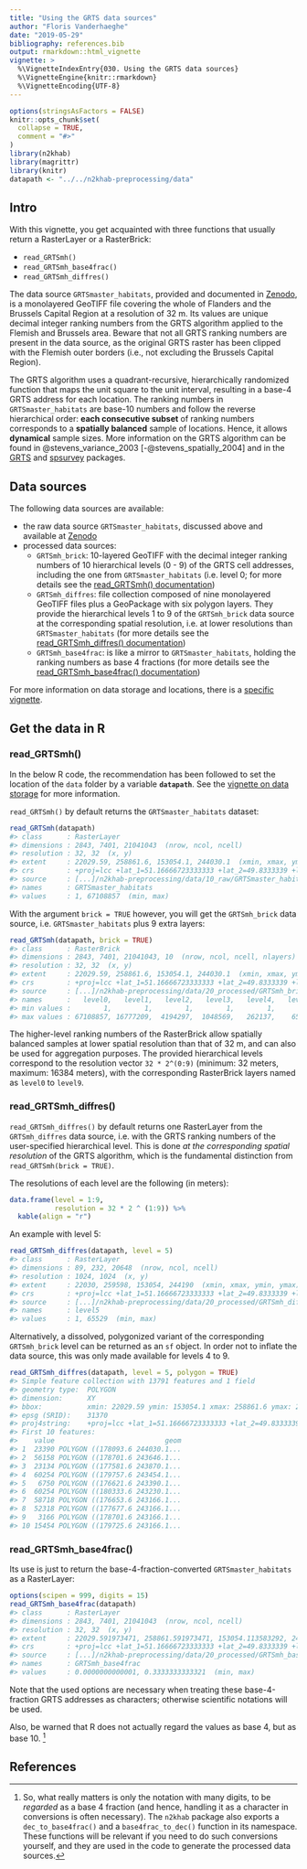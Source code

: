 ```yaml
---
title: "Using the GRTS data sources"
author: "Floris Vanderhaeghe"
date: "2019-05-29"
bibliography: references.bib
output: rmarkdown::html_vignette
vignette: >
  %\VignetteIndexEntry{030. Using the GRTS data sources}
  %\VignetteEngine{knitr::rmarkdown}
  %\VignetteEncoding{UTF-8}
---
```


```r
options(stringsAsFactors = FALSE)
knitr::opts_chunk$set(
  collapse = TRUE,
  comment = "#>"
)
library(n2khab)
library(magrittr)
library(knitr)
datapath <- "../../n2khab-preprocessing/data"
```

## Intro

With this vignette, you get acquainted with three functions that usually return a RasterLayer or a RasterBrick:

- `read_GRTSmh()`
- `read_GRTSmh_base4frac()`
- `read_GRTSmh_diffres()`

The data source `GRTSmaster_habitats`, provided and documented in [Zenodo](https://doi.org/10.5281/zenodo.2611233), is a monolayered GeoTIFF file covering the whole of Flanders and the Brussels Capital Region at a resolution of 32 m.
Its values are unique decimal integer ranking numbers from the GRTS algorithm applied to the Flemish and Brussels area.
Beware that not all GRTS ranking numbers are present in the data source, as the original GRTS raster has been clipped with the Flemish outer borders (i.e., not excluding the Brussels Capital Region).

The GRTS algorithm uses a quadrant-recursive, hierarchically randomized function that maps the unit square to the unit interval, resulting in a base-4 GRTS address for each location. The ranking numbers in `GRTSmaster_habitats` are base-10 numbers and follow the reverse hierarchical order: **each consecutive subset** of ranking numbers corresponds to a **spatially balanced** sample of locations. Hence, it allows **dynamical** sample sizes. More information on the GRTS algorithm can be found in @stevens_variance_2003 [-@stevens_spatially_2004] and in the [GRTS](https://github.com/ThierryO/grts) and [spsurvey](https://cran.r-project.org/web/packages/spsurvey) packages.


## Data sources

The following data sources are available:

- the raw data source `GRTSmaster_habitats`, discussed above and available at [Zenodo](https://doi.org/10.5281/zenodo.2611233)
- processed data sources:
    - `GRTSmh_brick`: 10-layered GeoTIFF with the decimal integer ranking numbers of 10 hierarchical levels (0 - 9) of the GRTS cell addresses, including the one from `GRTSmaster_habitats` (i.e. level 0; for more details see the [read_GRTSmh() documentation](../html/read_GRTSmh.html))
    - `GRTSmh_diffres`: file collection composed of nine monolayered GeoTIFF files plus a GeoPackage with six polygon layers. They provide the hierarchical levels 1 to 9 of the `GRTSmh_brick` data source at the corresponding spatial resolution, i.e. at lower resolutions than `GRTSmaster_habitats` (for more details see the [read_GRTSmh_diffres() documentation](../html/read_GRTSmh_diffres.html))
    - `GRTSmh_base4frac`: is like a mirror to `GRTSmaster_habitats`, holding the ranking numbers as base 4 fractions (for more details see the [read_GRTSmh_base4frac() documentation](../html/read_GRTSmh_base4frac.html))

For more information on data storage and locations, there is a [specific vignette](../doc/v020_datastorage.html).

## Get the data in R

### read_GRTSmh()
  
In the below R code, the recommendation has been followed to set the location of the `data` folder by a variable **`datapath`**.
See the [vignette on data storage](../doc/v020_datastorage.html) for more information.

`read_GRTSmh()` by default returns the `GRTSmaster_habitats` dataset:

```r
read_GRTSmh(datapath)
#> class      : RasterLayer 
#> dimensions : 2843, 7401, 21041043  (nrow, ncol, ncell)
#> resolution : 32, 32  (x, y)
#> extent     : 22029.59, 258861.6, 153054.1, 244030.1  (xmin, xmax, ymin, ymax)
#> crs        : +proj=lcc +lat_1=51.16666723333333 +lat_2=49.8333339 +lat_0=90 +lon_0=4.367486666666666 +x_0=150000.013 +y_0=5400088.438 +ellps=intl +towgs84=-106.8686,52.2978,-103.7239,0.3366,-0.457,1.8422,-1.2747 +units=m +no_defs 
#> source     : [...]/n2khab-preprocessing/data/10_raw/GRTSmaster_habitats/GRTSmaster_habitats.tif 
#> names      : GRTSmaster_habitats 
#> values     : 1, 67108857  (min, max)
```

With the argument `brick = TRUE` however, you will get the `GRTSmh_brick` data source, i.e. `GRTSmaster_habitats` plus 9 extra layers:

```r
read_GRTSmh(datapath, brick = TRUE)
#> class      : RasterBrick 
#> dimensions : 2843, 7401, 21041043, 10  (nrow, ncol, ncell, nlayers)
#> resolution : 32, 32  (x, y)
#> extent     : 22029.59, 258861.6, 153054.1, 244030.1  (xmin, xmax, ymin, ymax)
#> crs        : +proj=lcc +lat_1=51.16666723333333 +lat_2=49.8333339 +lat_0=90 +lon_0=4.367486666666666 +x_0=150000.013 +y_0=5400088.438 +ellps=intl +towgs84=-106.8686,52.2978,-103.7239,0.3366,-0.457,1.8422,-1.2747 +units=m +no_defs 
#> source     : [...]/n2khab-preprocessing/data/20_processed/GRTSmh_brick/GRTSmh_brick.tif 
#> names      :   level0,   level1,   level2,   level3,   level4,   level5,   level6,   level7,   level8,   level9 
#> min values :        1,        1,        1,        1,        1,        1,        1,        1,        1,        1 
#> max values : 67108857, 16777209,  4194297,  1048569,   262137,    65529,    16377,     4089,     1017,      253
```

The higher-level ranking numbers of the RasterBrick allow spatially balanced samples at lower spatial resolution than that of 32 m, and can also be used for aggregation purposes.
The provided hierarchical levels correspond to the resolution vector `32 * 2^(0:9)` (minimum: 32 meters, maximum: 16384 meters), with the corresponding RasterBrick layers named as `level0` to `level9`.

### read_GRTSmh_diffres()

`read_GRTSmh_diffres()` by default returns one RasterLayer from the `GRTSmh_diffres` data source, i.e. with the GRTS ranking numbers of the user-specified hierarchical level.
This is done _at the corresponding spatial resolution_ of the GRTS algorithm, which is the fundamental distinction from `read_GRTSmh(brick = TRUE)`.

The resolutions of each level are the following (in meters):

```r
data.frame(level = 1:9,
           resolution = 32 * 2 ^ (1:9)) %>% 
  kable(align = "r")
```

An example with level 5:

```r
read_GRTSmh_diffres(datapath, level = 5)
#> class      : RasterLayer 
#> dimensions : 89, 232, 20648  (nrow, ncol, ncell)
#> resolution : 1024, 1024  (x, y)
#> extent     : 22030, 259598, 153054, 244190  (xmin, xmax, ymin, ymax)
#> crs        : +proj=lcc +lat_1=51.16666723333333 +lat_2=49.8333339 +lat_0=90 +lon_0=4.367486666666666 +x_0=150000.013 +y_0=5400088.438 +ellps=intl +towgs84=-106.8686,52.2978,-103.7239,0.3366,-0.457,1.8422,-1.2747 +units=m +no_defs 
#> source     : [...]/n2khab-preprocessing/data/20_processed/GRTSmh_diffres/GRTSmh_diffres.5.tif 
#> names      : level5 
#> values     : 1, 65529  (min, max)
```

Alternatively, a dissolved, polygonized variant of the corresponding `GRTSmh_brick` level can be returned as an `sf` object.
In order not to inflate the data source, this was only made available for levels 4 to 9.

```r
read_GRTSmh_diffres(datapath, level = 5, polygon = TRUE)
#> Simple feature collection with 13791 features and 1 field
#> geometry type:  POLYGON
#> dimension:      XY
#> bbox:           xmin: 22029.59 ymin: 153054.1 xmax: 258861.6 ymax: 244030.1
#> epsg (SRID):    31370
#> proj4string:    +proj=lcc +lat_1=51.16666723333333 +lat_2=49.8333339 +lat_0=90 +lon_0=4.367486666666666 +x_0=150000.013 +y_0=5400088.438 +ellps=intl +towgs84=-106.8686,52.2978,-103.7239,0.3366,-0.457,1.8422,-1.2747 +units=m +no_defs
#> First 10 features:
#>    value                           geom
#> 1  23390 POLYGON ((178093.6 244030.1...
#> 2  56158 POLYGON ((178701.6 243646.1...
#> 3  23134 POLYGON ((177581.6 243870.1...
#> 4  60254 POLYGON ((179757.6 243454.1...
#> 5   6750 POLYGON ((176621.6 243390.1...
#> 6  60254 POLYGON ((180333.6 243230.1...
#> 7  58718 POLYGON ((176653.6 243166.1...
#> 8  52318 POLYGON ((177677.6 243166.1...
#> 9   3166 POLYGON ((178701.6 243166.1...
#> 10 15454 POLYGON ((179725.6 243166.1...
```


### read_GRTSmh_base4frac()

Its use is just to return the base-4-fraction-converted `GRTSmaster_habitats` as a RasterLayer:

```r
options(scipen = 999, digits = 15)
read_GRTSmh_base4frac(datapath)
#> class      : RasterLayer 
#> dimensions : 2843, 7401, 21041043  (nrow, ncol, ncell)
#> resolution : 32, 32  (x, y)
#> extent     : 22029.591973471, 258861.591973471, 153054.113583292, 244030.113583292  (xmin, xmax, ymin, ymax)
#> crs        : +proj=lcc +lat_1=51.16666723333333 +lat_2=49.8333339 +lat_0=90 +lon_0=4.367486666666666 +x_0=150000.013 +y_0=5400088.438 +ellps=intl +towgs84=-106.8686,52.2978,-103.7239,0.3366,-0.457,1.8422,-1.2747 +units=m +no_defs 
#> source     : [...]/n2khab-preprocessing/data/20_processed/GRTSmh_base4frac/GRTSmh_base4frac.tif 
#> names      : GRTSmh_base4frac 
#> values     : 0.0000000000001, 0.3333333333321  (min, max)
```

Note that the used options are necessary when treating these base-4-fraction GRTS addresses as characters; otherwise scientific notations will be used.

Also, be warned that R does not actually regard the values as base 4, but as base 10. [^base4]

[^base4]: So, what really matters is only the notation with many digits, to be _regarded_ as a base 4 fraction (and hence, handling it as a character in conversions is often necessary).
The `n2khab` package also exports a `dec_to_base4frac()` and a `base4frac_to_dec()` function in its namespace.
These functions will be relevant if you need to do such conversions yourself, and they are used in the code to generate the processed data sources.


## References


